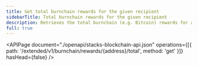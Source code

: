 ```yaml
---
title: Get total burnchain rewards for the given recipient
sidebarTitle: Total burnchain rewards for the given recipient
description: Retrieves the total burnchain (e.g. Bitcoin) rewards for a given recipient address.
full: true
---
```


<APIPage
  document="./openapi/stacks-blockchain-api.json"
  operations={[{ path: '/extended/v1/burnchain/rewards/{address}/total', method: 'get' }]}
  hasHead={false}
/>
